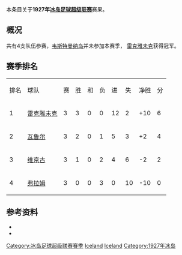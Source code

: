 本条目关于'''1927年[[冰岛足球超级联赛|冰岛足球超级联赛]]'''赛果。

==概况==
共有4支队伍参赛，[[韦斯特曼纳岛竞技俱乐部|韦斯特曼纳岛]]并未参加本赛季， [[雷克雅未克足球俱乐部|雷克雅未克]]获得冠军。

==赛季排名==
{| class="wikitable" style="text-align: center;"
|排名||球队||赛||胜||和||负||进||失||净胜||分
|-
|1||[[雷克雅未克足球俱乐部|雷克雅未克]]||3||3||0||0||12||2||+10||6
|-
|2||[[瓦鲁尔足球俱乐部|瓦鲁尔]]||3||2||0||1||5||3||+2||4
|-
|3||[[维京古雷克雅维克足球会|维京古]]||3||1||0||2||4||6||-2||2
|-
|4||[[弗拉姆足球俱乐部|弗拉姆]]||3||0||0||3||0||10||-10||0
|}

==参考资料==
* {{cite web |title=Iceland Final League Tables 1912-1998 |url=http://www.rsssf.com/tablesi/ijshist.html |publisher=[[RSSSF|RSSSF]] |accessdate=2018-06-18 |archive-date=2019-12-25 |archive-url=https://web.archive.org/web/20191225230011/http://rsssf.com/tablesi/ijshist.html |dead-url=no }}
* {{cite web |title=Iceland - Topscorers |url=http://www.rsssf.com/tablesi/ijstops.html |website=www.rsssf.com |publisher=[[RSSSF|RSSSF]] |accessdate=2018-06-18 |archive-date=2019-04-07 |archive-url=https://web.archive.org/web/20190407162501/http://www.rsssf.com/tablesi/ijstops.html |dead-url=no }}

{{冰岛足球超级联赛赛季}}
{{1926–27 in European football (UEFA)}}
{{1927–28 in European football (UEFA)}}


[[Category:冰岛足球超级联赛赛季|Category:冰岛足球超级联赛赛季]]
[[Category:1926年至1927年本土足球联赛|Iceland]] 
[[Category:1927年至1928年本土足球联赛|Iceland]] 
[[Category:1927年冰岛|Category:1927年冰岛]]